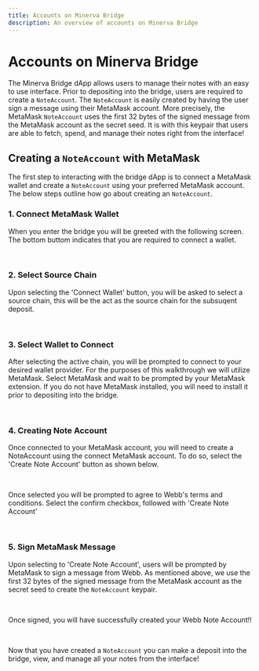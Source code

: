 ```yaml
---
title: Accounts on Minerva Bridge
description: An overview of accounts on Minerva Bridge
---
```



# Accounts on Minerva Bridge

The Minerva Bridge dApp allows users to manage their notes with an easy to use interface. Prior to depositing 
into the bridge, users are required to create a `NoteAccount`. The `NoteAccount` is easily created by having the user
sign a message using their MetaMask account. More precisely, the MetaMask `NoteAccount` uses the first 32 bytes of the signed message 
from the MetaMask account as the secret seed. It is with this keypair that users are able to fetch, spend, and manage their 
notes right from the interface! 

## Creating a `NoteAccount` with MetaMask

The first step to interacting with the bridge dApp is to connect a MetaMask wallet and create a `NoteAccount` using your preferred 
MetaMask account. The below steps outline how go about creating an `NoteAccount`.

### **1. Connect MetaMask Wallet**

When you enter the bridge you will be greeted with the following screen. The bottom buttom indicates that you are required to 
connect a wallet. 

<br/>

<ConnectWallet />

### **2. Select Source Chain**

Upon selecting the 'Connect Wallet' button, you will be asked to select a source chain, 
this will be the act as the source chain for the subsuqent deposit. 

<br />

<SelectSourceChain /> 

### **3. Select Wallet to Connect** 

After selecting the active chain, you will be prompted to connect to your desired wallet provider. 
For the purposes of this walkthrough we will utilize MetaMask. Select MetaMask and wait to be prompted 
by your MetaMask extension. If you do not have MetaMask installed, you will need to install it prior to 
depositing into the bridge. 

<br />

<WalletComponent />

### **4. Creating Note Account** 

Once connected to your MetaMask account, you will need to create a NoteAccount using the connect MetaMask account. 
To do so, select the 'Create Note Account' button as shown below. 

<br />

<CreateNoteAccount />

Once selected you will be prompted to agree to Webb's terms and conditions. Select the confirm checkbox, followed with 
'Create Note Account' 

<br />

<CreateNoteAccountPrompt />

### **5. Sign MetaMask Message** 

Upon selecting to 'Create Note Account', users will be prompted by MetaMask to sign a message from Webb. As mentioned above, 
we use the first 32 bytes of the signed message from the MetaMask account as the secret seed to create the `NoteAccount` keypair. 

<br />

<SignatureRequestPrompt />

Once signed, you will have successfully created your Webb Note Account!! 

<br/>

<AccountCongrats />

Now that you have created a `NoteAccount` you can make a deposit into the bridge, view, and manage all your notes from the interface! 